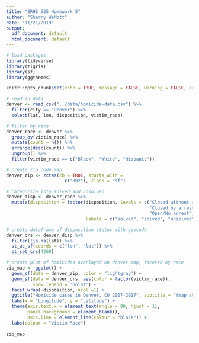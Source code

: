```yaml
---
title: "ERHS 535 Homework 5"
author: "Sherry WeMott"
date: "11/21/2019"
output:
  pdf_document: default
  html_document: default
---
```


```r
# load packages
library(tidyverse)
library(tigris)
library(sf)
library(ggthemes)
```


```r

knitr::opts_chunk$set(echo = TRUE, message = FALSE, warning = FALSE, error = FALSE)

# read in data
denver <- read_csv("../data/homicide-data.csv") %>% 
  filter(city == "Denver") %>% 
  select(lat, lon, disposition, victim_race)
```


```r
# filter by race
denver_race <- denver %>% 
  group_by(victim_race) %>% 
  mutate(count = n()) %>% 
  arrange(desc(count)) %>% 
  ungroup() %>% 
  filter(victim_race == c("Black", "White", "Hispanic"))  
```


```r
# create zip code map
denver_zip <- zctas(cb = TRUE, starts_with = 
                      c("802"), class = "sf")
``` 

```r
# categorize into solved and unsolved
denver_disp <- denver_race %>% 
  mutate(disposition = factor(disposition, levels = c("Closed without arrest", 
                                                      "Closed by arrest", 
                                                      "Open/No arrest"),
                              labels = c("solved", "solved", "unsolved")))
``` 


```r
# create dataframe of disposition status with geocode
denver_crs <- denver_disp %>% 
  filter(!is.na(lat)) %>% 
  st_as_sf(coords = c("lon", "lat")) %>% 
  st_set_crs(4269)
```


```r

# create plot of homicides overlayed on denver map, faceted by race
zip_map <- ggplot() +
  geom_sf(data = denver_zip, color = "lightgray") +
  geom_sf(data = denver_crs, aes(color = factor(victim_race)), 
          show.legend = 'point') +
  facet_wrap(~disposition, ncol =1) +
  ggtitle("Homicide cases in Denver, CO 2007-2017", subtitle = "(map shows zipcode boundaries)") +
  labs(x = "Longitude", y = "Latitude") +
  theme(axis.text.x = element_text(angle = 90, hjust = 1), 
        panel.background = element_blank(),
        axis.line = element_line(colour = "black")) +
  labs(colour = "Victim Race") 
  
zip_map
```

